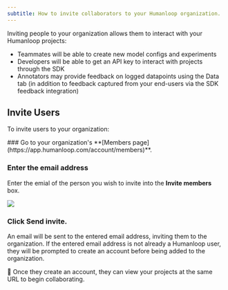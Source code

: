 ```yaml
---
subtitle: How to invite collaborators to your Humanloop organization.
---
```


Inviting people to your organization allows them to interact with your Humanloop projects:

- Teammates will be able to create new model configs and experiments
- Developers will be able to get an API key to interact with projects through the SDK
- Annotators may provide feedback on logged datapoints using the Data tab (in addition to feedback captured from your end-users via the SDK feedback integration)

## Invite Users

To invite users to your organization:

<Steps>
### Go to your organization's **[Members page](https://app.humanloop.com/account/members)**.

### Enter the **email address**

Enter the emial of the person you wish to invite into the **Invite members** box.

<img src="../../assets/images/368d8fb-image.png" />

### Click **Send invite**.

An email will be sent to the entered email address, inviting them to the organization. If the entered email address is not already a Humanloop user, they will be prompted to create an account before being added to the organization.

</Steps>

🎉 Once they create an account, they can view your projects at the same URL to begin collaborating.
